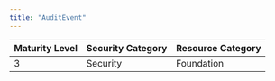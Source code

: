 ```yaml
---
title: "AuditEvent"
---
```


| Maturity Level | Security Category | Resource Category |
|----------------|------------------|-------------------|
| 3 | Security | <div className="flex items-center gap-2"><Database className="h-5 w-5 text-blue-500" /> Foundation </div> |